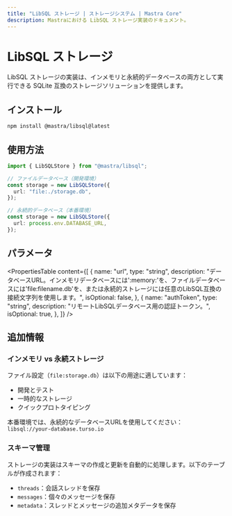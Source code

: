 ```yaml
---
title: "LibSQL ストレージ | ストレージシステム | Mastra Core"
description: Mastraにおける LibSQL ストレージ実装のドキュメント。
---
```


# LibSQL ストレージ

LibSQL ストレージの実装は、インメモリと永続的データベースの両方として実行できる SQLite 互換のストレージソリューションを提供します。

## インストール

```bash copy
npm install @mastra/libsql@latest
```

## 使用方法

```typescript copy showLineNumbers
import { LibSQLStore } from "@mastra/libsql";

// ファイルデータベース（開発環境）
const storage = new LibSQLStore({
  url: "file:./storage.db",
});

// 永続的データベース（本番環境）
const storage = new LibSQLStore({
  url: process.env.DATABASE_URL,
});
```

## パラメータ

<PropertiesTable
  content={[
    {
      name: "url",
      type: "string",
      description:
        "データベースURL。インメモリデータベースには':memory:'を、ファイルデータベースには'file:filename.db'を、または永続的ストレージには任意のLibSQL互換の接続文字列を使用します。",
      isOptional: false,
    },
    {
      name: "authToken",
      type: "string",
      description: "リモートLibSQLデータベース用の認証トークン。",
      isOptional: true,
    },
  ]}
/>

## 追加情報

### インメモリ vs 永続ストレージ

ファイル設定（`file:storage.db`）は以下の用途に適しています：

- 開発とテスト
- 一時的なストレージ
- クイックプロトタイピング

本番環境では、永続的なデータベースURLを使用してください：`libsql://your-database.turso.io`

### スキーマ管理

ストレージの実装はスキーマの作成と更新を自動的に処理します。以下のテーブルが作成されます：

- `threads`：会話スレッドを保存
- `messages`：個々のメッセージを保存
- `metadata`：スレッドとメッセージの追加メタデータを保存
